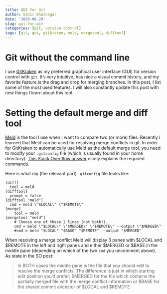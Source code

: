 ```yaml
---
title: GUI for Git
author: Sahir Bhatnagar
date: '2020-06-29'
slug: gui-for-git
categories: [git, version control]
tags: [git, gui, gitkraken, meld, mergetool, difftool]
---
```


# Git without the command line


I use [GitKraken](https://www.gitkraken.com/) as my preferred graphical user interface (GUI) for version control with `git`. It's very intuitive, has nice a visual commit history, and my favorite feature is the drag and drop for merging branches. In this post, I list some of the most used features. I will also constantly update this post with new things I learn about this tool. 


# Setting the default merge and diff tool

[Meld](https://meldmerge.org/) is the tool I use when I want to compare two (or more) files. Recently I learned that Meld can be used for resolving merge conflicts in git. In order for GitKraken to automatically use Meld as the default merge tool, you need to modify your `.gitconfig` file (which is usually found in your home directory). [This Stack Overlflow answer](https://stackoverflow.com/questions/34119866/setting-up-and-using-meld-as-your-git-difftool-and-mergetool) nicely explains the required commands. 

Here is what my (the relevant part) `.gitconfig` file looks like:

```git
[diff]
  tool = meld
[difftool]
  prompt = false
[difftool "meld"]
  cmd = meld \"$LOCAL\" \"$REMOTE\"
[merge]
    tool = meld
[mergetool "meld"]
    # Choose one of these 2 lines (not both!).
    cmd = meld \"$LOCAL\" \"$MERGED\" \"$REMOTE\" --output \"$MERGED\"
    #cmd = meld "$LOCAL" "$BASE" "$REMOTE" --output "$MERGED"
```

When resolving a merge conflict Meld will display 3 panes with \$LOCAL and \$REMOTE in the left and right panes and either \$MERGED or \$BASE in the middle pane (depending on which of the two `cmd` you uncomment above). As state in the SO post:

> In BOTH cases the middle pane is the file that you should edit to resolve the merge conflicts. The difference is just in which starting edit position you'd prefer; $MERGED for the file which contains the partially merged file with the merge conflict information or $BASE for the shared commit ancestor of $LOCAL and $REMOTE



